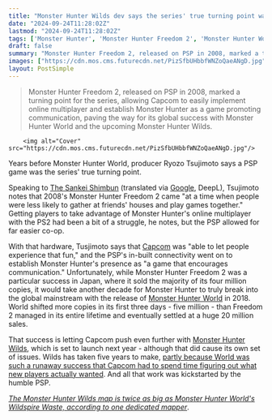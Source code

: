 ```yaml
---
title: "Monster Hunter Wilds dev says the series' true turning point wasn't Monster Hunter World, but a PSP game that came out 10 years earlier"
date: "2024-09-24T11:28:02Z"
lastmod: "2024-09-24T11:28:02Z"
tags: ['Monster Hunter', 'Monster Hunter Freedom 2', 'Monster Hunter World', 'Monster Hunter Wilds', 'Capcom', 'PSP', 'PS2', 'Action RPG', 'Multiplayer', 'Online Multiplayer', 'Console']
draft: false
summary: "Monster Hunter Freedom 2, released on PSP in 2008, marked a turning point for the series, allowing Capcom to easily implement online multiplayer and establish Monster Hunter as a game promoting communication, paving the way for its global success with Monster Hunter World and the upcoming Monster Hunter Wilds."
images: ["https://cdn.mos.cms.futurecdn.net/PizSfbUHbbfWNZoQaeANgD.jpg"]
layout: PostSimple
---
```

> Monster Hunter Freedom 2, released on PSP in 2008, marked a turning point for the series, allowing Capcom to easily implement online multiplayer and establish Monster Hunter as a game promoting communication, paving the way for its global success with Monster Hunter World and the upcoming Monster Hunter Wilds.


        <img alt="Cover" src="https://cdn.mos.cms.futurecdn.net/PizSfbUHbbfWNZoQaeANgD.jpg"/>
        
Years before Monster Hunter World, producer Ryozo Tsujimoto says a PSP game was the series' true turning point.

Speaking to [The Sankei Shimbun](https://www.sankei.com/article/20240920-53TUMIXTFNOHLIGXXXHQAFZYXU/) (translated via [Google](https://www.gamesradar.com/tag/google/), DeepL), Tsujimoto notes that 2008's Monster Hunter Freedom 2 came "at a time when people were less likely to gather at friends' houses and play games together." Getting players to take advantage of Monster Hunter's online multiplayer with the PS2 had been a bit of a struggle, he notes, but the PSP allowed for far easier co-op.

With that hardware, Tusjimoto says that [Capcom](https://www.gamesradar.com/tag/capcom/) was "able to let people experience that fun," and the PSP's in-built connectivity went on to establish Monster Hunter's presence as "a game that encourages communication." Unfortunately, while Monster Hunter Freedom 2 was a particular success in Japan, where it sold the majority of its four million copies, it would take another decade for Monster Hunter to truly break into the global mainstream with the release of [Monster Hunter World](https://www.gamesradar.com/monster-hunter-world-starter-guide-beginners-tips/) in 2018. World shifted more copies in its first three days - five million - than Freedom 2 managed in its entire lifetime and eventually settled at a huge 20 million sales.

That success is letting Capcom push even further with [Monster Hunter Wilds](https://www.gamesradar.com/games/monster-hunter/monster-hunter-wilds-guide/), which is set to launch next year - although that did cause its own set of issues. Wilds has taken five years to make, [partly because World was such a runaway success that Capcom had to spend time figuring out what new players actually wanted](https://www.gamesradar.com/games/monster-hunter/monster-hunter-wilds-took-over-5-years-to-make-partly-because-monster-hunter-world-blew-up-so-hard-that-capcom-had-to-figure-out-what-all-these-new-fans-would-want/). And all that work was kickstarted by the humble PSP.

[<em>The Monster Hunter Wilds map is twice as big as Monster Hunter World's Wildspire Waste, according to one dedicated mapper</em>](https://www.gamesradar.com/games/monster-hunter/the-monster-hunter-wilds-map-is-twice-as-big-as-monster-hunter-worlds-wildspire-waste-according-to-one-dedicated-mapper/).
        